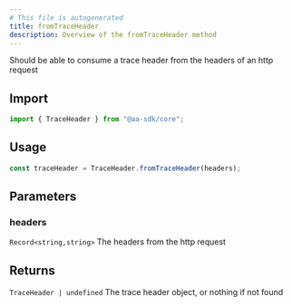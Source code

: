 ```yaml
---
# This file is autogenerated
title: fromTraceHeader
description: Overview of the fromTraceHeader method
---
```


Should be able to consume a trace header from the headers of an http request

## Import

```ts
import { TraceHeader } from "@aa-sdk/core";
```

## Usage

```ts
const traceHeader = TraceHeader.fromTraceHeader(headers);
```

## Parameters

### headers

`Record<string,string>`
The headers from the http request

## Returns

`TraceHeader | undefined`
The trace header object, or nothing if not found

